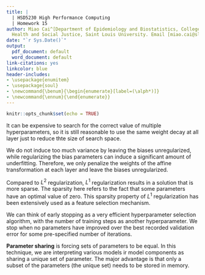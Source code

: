 ```yaml
---
title: |
  | HSD5230 High Performance Computing
  | Homework 15
author: Miao Cai^[Department of Epidemiology and Biostatistics, College for Public
  Health and Social Justice, Saint Louis University. Email [miao.cai@slu.edu](mailto:miao.cai@slu.edu)]
date: "`r Sys.Date()`"
output:
  pdf_document: default
  word_document: default
link-citations: yes
linkcolor: blue
header-includes:
- \usepackage{enumitem}
- \usepackage{soul}
- \newcommand{\benum}{\begin{enumerate}[label=(\alph*)]}
- \newcommand{\ennum}{\end{enumerate}}
---
```


```r
knitr::opts_chunk$set(echo = TRUE)
```


**
\fbox{\begin{minipage}{\linewidth}
1. Depth versus width of a neural network
\benum
\item Define the depth and width of a neural network in lay terms.
\item How might you choose depth/width of a network?
\ennum
\end{minipage}}
**









\vspace{18pt}
**
\fbox{\begin{minipage}{\linewidth}
2. Forward propagation
\benum
\item What is the final output from forward propagation?
\item What is the input?
\item Define forward propagation in lay terms.
\ennum
\end{minipage}}
**












\vspace{18pt}
**
\fbox{\begin{minipage}{\linewidth}
3. Back propagation
\benum
\item What is the goal of backpropagation? How does it differ from forward propagation?
\item Define backpropagation in lay terms.
\ennum
\end{minipage}}
**










\vspace{18pt}
**
\fbox{\begin{minipage}{\linewidth}
4. Activation functions
\benum
\item Describe 3 different activation functions potentially used by a hidden layer. How do they differ?
\ennum
\end{minipage}}
**









\vspace{18pt}
**
\fbox{\begin{minipage}{\linewidth}
5. Activation functions for output units versus hidden layers
\benum
\item Why is the choice of activation function for the output unit (output layer) more constrained compared to the activation functions for hidden layers? What considerations are there when choosing this activation function?
\ennum
\end{minipage}}
**








\vspace{18pt}
**
\fbox{\begin{minipage}{\linewidth}
6. Universal approximation function theorem
\benum
\item Does the universal approximation function theorem mean we should prefer shallow, wide networks? Why or why not?
\ennum
\end{minipage}}
**













\vspace{18pt}
**
\fbox{\begin{minipage}{\linewidth}
7. When implementing parameter norm penalties, we could fit a different penalty strength for every neuron or layer in the network. Why might we decide against that and fit the same penalty across all layers?
\end{minipage}}
**

It can be expensive to search for the correct value of multiple hyperparameters, so it is still reasonable to use the same weight decay at all layer just to reduce thte size of search space.












\vspace{18pt}
**
\fbox{\begin{minipage}{\linewidth}
8. When implementing a parameter norm penalty (like L1 or L2), do we penalize the bias terms for each layer, or just the weights? Why?
\end{minipage}}
**

 We do not induce too much variance by leaving the biases unregularized, while regularizing the bias parameters can induce a significant amount of underfitting. Therefore, we only penalize the weights of the affine transformation at each layer and leave the biases unregularized.









\vspace{18pt}
**
\fbox{\begin{minipage}{\linewidth}
9. What are the different effects of L1 versus L2 regularization in deep learning?
\end{minipage}}
**

Compared to $L^2$ regularization, $L^1$ regularization results in a solution that is more sparse. The sparsity here refers to the fact that some parameters have an optimal value of zero. This sparsity property of $L^1$ regularization has been extensively used as a feature selection mechanism.














\vspace{18pt}
**
\fbox{\begin{minipage}{\linewidth}
10. Explain why early stopping can be considered a form of regularization. How do we know when to stop?
\end{minipage}}
**

We can think of early stopping as a very efficient hyperparameter selection algorithm, with the number of training steps as another hyperparameter. We stop when no parameters have improved over the best recorded validation error for some pre-specified number of iterations.









\vspace{18pt}
**
\fbox{\begin{minipage}{\linewidth}
11. Pick one regularization technique covered in the chapter (other than parameter norm penalties like L1/L2 or early stopping). Briefly explain what the technique is and why it works to regularize the model.
\end{minipage}}
**

**Parameter sharing** is forcing sets of parameters to be equal. In this technique, we are interpreting various models ir model components as sharing a unique set of parameter. The major advantage is that only a subset of the parameters (the unique set) needs to be stored in memory.
















